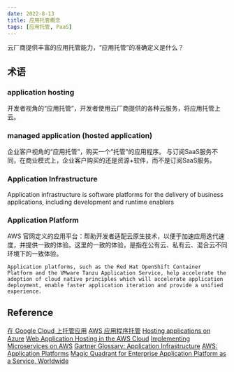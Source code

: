 ```yaml
---
date: 2022-8-13
title: 应用托管概念
tags: [应用托管, PaaS]
---
```


云厂商提供丰富的应用托管能力，“应用托管”的准确定义是什么？

## 术语

### application hosting

开发者视角的“应用托管”，开发者使用云厂商提供的各种云服务，将应用托管上云。

### managed application (hosted application)

企业客户视角的“应用托管”，购买一个“托管”的应用程序。
与订阅SaaS服务不同，在商业模式上，企业客户购买的还是资源+软件，而不是订阅SaaS服务。

### Application Infrastructure

Application infrastructure is software platforms for the delivery of business applications, including development and runtime enablers

### Application Platform

AWS 官网定义的应用平台：帮助开发者适配云原生技术，以便于加速应用迭代速度，并提供一致的体验。这里的一致的体验，是指在公有云、私有云、混合云不同环境下的一致体验。

`Application platforms, such as the Red Hat OpenShift Container Platform and the VMware Tanzu Application Service, help accelerate the adoption of cloud native principles which will accelerate application deployment, enable faster application iteration and provide a unified experience. `

## Reference

[在 Google Cloud 上托管应用](https://cloud.google.com/hosting-options?hl=zh-cn)
[AWS 应用程序托管](https://aws.amazon.com/cn/application-hosting/)
[Hosting applications on Azure](https://docs.microsoft.com/en-us/azure/developer/intro/hosting-apps-on-azure)
[Web Application Hosting in the AWS Cloud](https://d1.awsstatic.com/whitepapers/aws-web-hosting-best-practices.pdf)
[Implementing Microservices on AWS](https://docs.aws.amazon.com/whitepapers/latest/microservices-on-aws/microservices-on-aws.pdf)
[Gartner Glossary: Application Infrastructure](https://www.gartner.com/en/information-technology/glossary/application-infrastructure)
[AWS: Application Platforms](https://aws.amazon.com/cn/partners/applicationplatforms/)
[Magic Quadrant for Enterprise Application Platform as a Service, Worldwide](https://www.ibm.com/cloud-computing/files/GARTNER_COMP_magic_quadrant_for_enterpris_271188_Bluemix.pdf)
